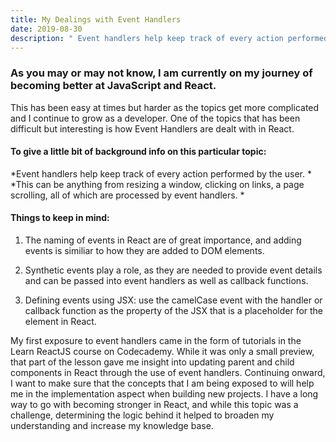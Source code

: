 ```yaml
---
title: My Dealings with Event Handlers
date: 2019-08-30
description: " Event handlers help keep track of every action performed by the user...."
---
```


### As you may or may not know,  I am currently on my journey of becoming better at JavaScript and React. 
This has been easy at times but harder as the topics get more complicated  and I continue to grow as a developer. One of
the topics that has been difficult but interesting is how Event Handlers are dealt with in React. 


#### To give a little bit of background info on this particular topic: 

*Event handlers help keep track of every action performed by the user. *
*This can be anything from resizing a window, clicking on links, a page scrolling, all of which are processed by event handlers. *

#### Things to keep in mind: 

1. The naming of events in React are of great importance, and adding events is similiar to how they are added to DOM elements.

2. Synthetic events play a role, as they are needed to provide event details and can be passed into event handlers as well as callback functions.

3. Defining events using JSX: use the camelCase event with the handler or callback function as the property of the JSX that is a placeholder for the element in React.

My first exposure to event handlers came in the form of tutorials in the Learn ReactJS course on Codecademy. 
While it was only a small preview, that part of the lesson gave me insight into updating parent and child components in React through the use of event handlers. 
Continuing onward, I want to make sure that the concepts that I am being exposed to will help me in the implementation aspect when building new projects. I have a long way to go with becoming stronger in React, and while this topic was a challenge, 
determining the logic behind it helped to broaden my understanding and increase my knowledge base.